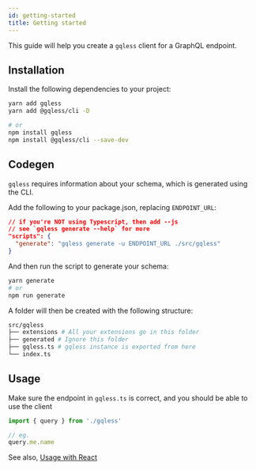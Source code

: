 ```yaml
---
id: getting-started
title: Getting started
---
```


This guide will help you create a `gqless` client for a GraphQL endpoint.

## Installation

Install the following dependencies to your project:

```bash
yarn add gqless
yarn add @gqless/cli -D

# or
npm install gqless
npm install @gqless/cli --save-dev
```

## Codegen

`gqless` requires information about your schema, which is generated using the CLI.

Add the following to your package.json, replacing `ENDPOINT_URL`:

```json
// if you're NOT using Typescript, then add --js
// see `gqless generate --help` for more
"scripts": {
  "generate": "gqless generate -u ENDPOINT_URL ./src/gqless"
}
```

And then run the script to generate your schema:

```bash
yarn generate
# or
npm run generate
```

A folder will then be created with the following structure:

```bash
src/gqless
├── extensions # All your extensions go in this folder
├── generated # Ignore this folder
├── gqless.ts # gqless instance is exported from here
└── index.ts
```

## Usage

Make sure the endpoint in `gqless.ts` is correct, and you should be able to use the client

```ts
import { query } from './gqless'

// eg.
query.me.name
```

See also, [Usage with React](/docs/react/basic-usage)
